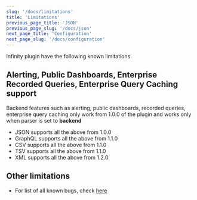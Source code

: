 ```yaml
---
slug: '/docs/limitations'
title: 'Limitations'
previous_page_title: 'JSON'
previous_page_slug: '/docs/json'
next_page_title: 'Configuration'
next_page_slug: '/docs/configuration'
---
```


Infinity plugin have the following known limitations

## Alerting, Public Dashboards, Enterprise Recorded Queries, Enterprise Query Caching support

Backend features such as alerting, public dashboards, recorded queries, enterprise query caching only work from 1.0.0 of the plugin and works only when parser is set to **backend**

- JSON supports all the above from 1.0.0
- GraphQL supports all the above from 1.1.0
- CSV supports all the above from 1.1.0
- TSV supports all the above from 1.1.0
- XML supports all the above from 1.2.0

## Other limitations

- For list of all known bugs, check [here](https://github.com/yesoreyeram/grafana-infinity-datasource/issues)
